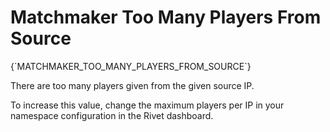 # Matchmaker Too Many Players From Source

<Summary>{`MATCHMAKER_TOO_MANY_PLAYERS_FROM_SOURCE`}</Summary>

There are too many players given from the given source IP.

To increase this value, change the maximum players per IP in your namespace configuration in the Rivet dashboard.

